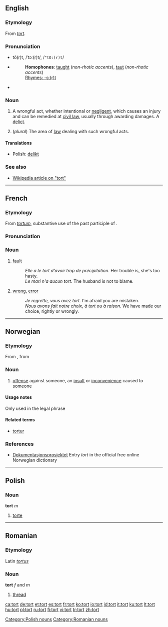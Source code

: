 {{see|-tort}}
==English==
===Etymology===
From {{OF.}} ''[[#French|tort]]''.

===Pronunciation===
*tô(r)t, /ˈtɔː(r)t/, /<tt>"tO:(r)t</tt>/
*{{audio|en-us-tort.ogg|Audio (US)}}
*:'''Homophones''': [[taught]] (''non-rhotic accents''), [[taut]] (''non-rhotic accents'')
*:[[Rhymes:English:-ɔː(r)t|Rhymes: -ɔː(r)t]]
*{{audio|en-uk-tort.ogg|Audio (UK)}}

===Noun===
{{wikipedia}}
{{en-noun}}

# {{law}} A wrongful act, whether intentional or [[negligence|negligent]], which causes an injury and can be remedied at [[civil law]], usually through awarding damages. A [[delict]].
# (''plural'') The area of [[law]] dealing with such wrongful acts.

====Translations====
*Polish: [[delikt]] {{m}}

===See also===
*[[w:tort|Wikipedia article on "tort"]]

----

==French==
===Etymology===
From {{L.|fr}} ''[[tortum]]'', substantive use of the past participle of {{term|torqueo|torqueō|twist, turn|lang=la}}.

===Pronunciation===
{{IPA|/tɔʀ/}}

===Noun===
{{fr-noun|m}}

# [[fault]]
#:''Elle a le tort d'avoir trop de précipitation.''  Her trouble is, she's too hasty.
#:''Le mari n'a aucun tort.''  The husband is not to blame.
#[[wrong]], [[error]]
#:''Je regrette, vous avez tort.''  I'm afraid you are mistaken.
#:''Nous avons fait notre choix, à tort ou à raison.''  We have made our choice, rightly or wrongly.

----

==Norwegian==

===Etymology===
From {{F.|no}}, from {{L.|no}} {{term|torquere|lang=la}}

===Noun===
{{no-noun-mu}}

# {{law|lang=no}} [[offense]] against someone, an [[insult]] or [[inconvenience]] caused to someone

====Usage notes====
Only used in the legal phrase {{term|tort og svie}}

====Related terms====
*[[tortur#Norwegian|tortur]]

===References===
*[http://www.dokpro.uio.no/perl/ordboksoek/ordbok.cgi?OPP=tort&begge=S%F8k+i+begge+ordb%F8kene&ordbok=begge&s=n Dokumentasjonsprosjektet] Entry ''tort'' in the official free online Norwegian dictionary

----

==Polish==

===Noun===
'''tort''' ''m''

# [[torte]]

[[Category:Polish nouns]]

----

==Romanian==
===Etymology===
Latin ''[[tortus]]''
===Noun===
'''tort''' ''f'' and ''m''

# [[thread]]

[[Category:Romanian nouns]]

[[ca:tort]]
[[de:tort]]
[[et:tort]]
[[es:tort]]
[[fr:tort]]
[[ko:tort]]
[[io:tort]]
[[id:tort]]
[[it:tort]]
[[ku:tort]]
[[lt:tort]]
[[hu:tort]]
[[pl:tort]]
[[ru:tort]]
[[fi:tort]]
[[vi:tort]]
[[tr:tort]]
[[zh:tort]]